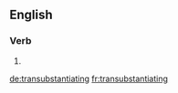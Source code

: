 ==English==

===Verb===
{{head|en|present participle}}

# {{present participle of|transubstantiate|lang=en|nocat=1}}

[[de:transubstantiating]]
[[fr:transubstantiating]]